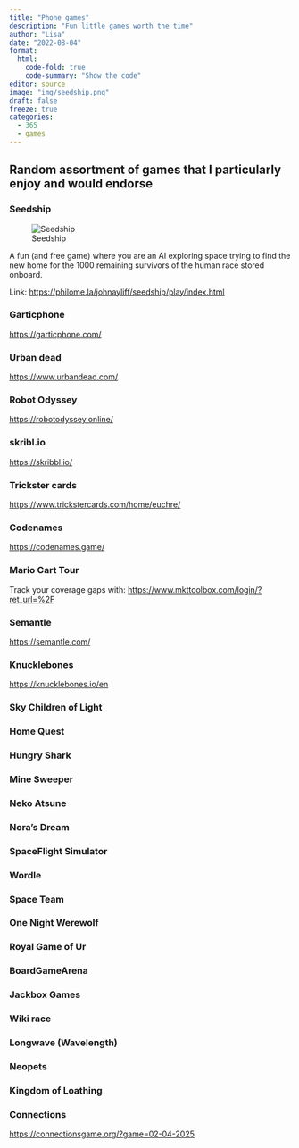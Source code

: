 ```yaml
---
title: "Phone games"
description: "Fun little games worth the time"
author: "Lisa"
date: "2022-08-04"
format:
  html:
    code-fold: true
    code-summary: "Show the code"
editor: source
image: "img/seedship.png"
draft: false
freeze: true
categories:
  - 365
  - games
---
```


## Random assortment of games that I particularly enjoy and would endorse

### Seedship

![Seedship](img/seedship.png)

A fun (and free game) where you are an AI exploring space trying to find the new home for the 1000 remaining survivors of the human race stored onboard.

Link: <https://philome.la/johnayliff/seedship/play/index.html>

### Garticphone 

<https://garticphone.com/>

### Urban dead

<https://www.urbandead.com/> 

### Robot Odyssey 

<https://robotodyssey.online/> 

### skribl.io

<https://skribbl.io/> 

### Trickster cards 

<https://www.trickstercards.com/home/euchre/>

### Codenames 

<https://codenames.game/> 

### Mario Cart Tour

Track your coverage gaps with: <https://www.mkttoolbox.com/login/?ret_url=%2F> 

### Semantle 

<https://semantle.com/> 

### Knucklebones 

<https://knucklebones.io/en>

### Sky Children of Light

### Home Quest

### Hungry Shark

### Mine Sweeper

### Neko Atsune

### Nora's Dream 

### SpaceFlight Simulator

### Wordle 

### Space Team

### One Night Werewolf

### Royal Game of Ur 

### BoardGameArena 

### Jackbox Games 

### Wiki race

### Longwave (Wavelength)

### Neopets

### Kingdom of Loathing

### Connections 

<https://connectionsgame.org/?game=02-04-2025> 






